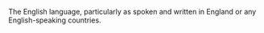 The English language, particularly as spoken and written in England or any English-speaking
countries.

